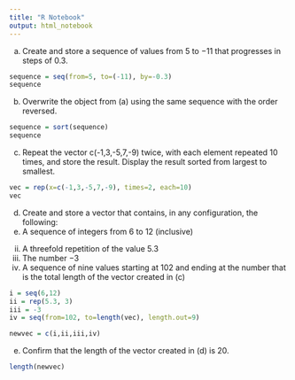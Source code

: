 ```yaml
---
title: "R Notebook"
output: html_notebook
---
```

a. Create and store a sequence of values from 5 to −11 that progresses in steps of 0.3.
```r
sequence = seq(from=5, to=(-11), by=-0.3)
sequence
```


b. Overwrite the object from (a) using the same sequence with the
order reversed.
```r
sequence = sort(sequence)
sequence

```


c. Repeat the vector c(-1,3,-5,7,-9) twice, with each element
repeated 10 times, and store the result. Display the result sorted
from largest to smallest.
```r
vec = rep(x=c(-1,3,-5,7,-9), times=2, each=10)
vec
```


d. Create and store a vector that contains, in any configuration, the
following:
i. A sequence of integers from 6 to 12 (inclusive)
ii. A threefold repetition of the value 5.3
iii. The number −3
iv. A sequence of nine values starting at 102 and ending at the
number that is the total length of the vector created in (c)
```r
i = seq(6,12)
ii = rep(5.3, 3)
iii = -3
iv = seq(from=102, to=length(vec), length.out=9)

newvec = c(i,ii,iii,iv)
```


e. Confirm that the length of the vector created in (d) is 20.

```r
length(newvec)
```

